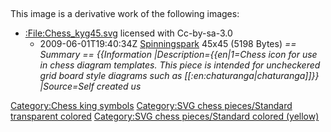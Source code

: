{{Information
|Description={{en|1=Chess icon for use in chess diagram templates.   This piece is intended for uncheckered grid board style diagrams such as [[:en:chaturanga|chaturanga]]}}
|Source=*[[:File:Chess_kyg45.svg|Chess_kyg45.svg]]
|Date=2010-05-27 17:02 (UTC)
|Author=*[[:File:Chess_kyg45.svg|Chess_kyg45.svg]]: [[User:Spinningspark|'''<font style="background:#FFF090;color:#00C000">Sp<font style="background:#FFF0A0;color:#80C000">in<font style="color:#C08000">ni</font></font><font style="color:#C00000">ng</font></font><font style="color:#2820F0">Spark</font>''']] real life identity: SHA-1 commitment ba62ca25da3fee2f8f36c101994f571c151abee7
*derivative work: [[User:NikNaks93|<b><font color="1100BB">Nik</font><font color="1F9612">Naks</font></b>]] <sub>[[User talk:NikNaks93|talk]] - [[User:NikNaks93/Gallery|gallery]] - [[w:User:NikNaks93|wikipedia]]</sub>
|Permission=
|other_versions=
}}

{{self|Cc-by-sa-3.0}}

== {{original upload log}} ==
This image is a derivative work of the following images:

*[[:File:Chess_kyg45.svg]] licensed with Cc-by-sa-3.0
**2009-06-01T19:40:34Z [[User:Spinningspark|Spinningspark]] 45x45 (5198 Bytes) ''<nowiki>== Summary == {{Information |Description={{en|1=Chess icon for use in chess diagram templates.   This piece is intended for uncheckered grid board style diagrams such as [[:en:chaturanga|chaturanga]]}} |Source=Self created us</nowiki>''

{{Uploaded with derivativeFX}}

[[Category:Chess king symbols]]
[[Category:SVG chess pieces/Standard transparent colored]]
[[Category:SVG chess pieces/Standard colored (yellow)]]